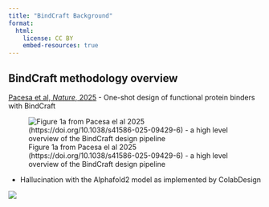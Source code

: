 ```yaml
---
title: "BindCraft Background"
format:
  html:
    license: CC BY
    embed-resources: true
---
```


## BindCraft methodology overview 

[Pacesa et al, _Nature_, 2025](https://doi.org/10.1038/s41586-025-09429-6) - One-shot design of functional protein binders with BindCraft 

![Figure 1a from Pacesa el al 2025 (https://doi.org/10.1038/s41586-025-09429-6) - a high level overview of the BindCraft design pipeline](assets/images/bindcraft_protocol.jpg)


- Hallucination with the Alphafold2 model as implemented by ColabDesign

![](assets/images/bindcraft_traj_stages.png)


